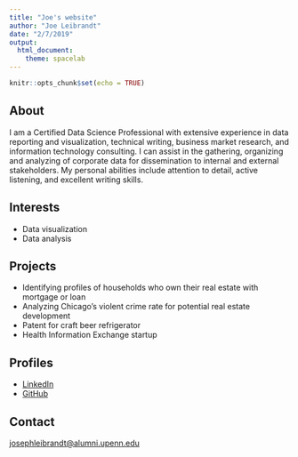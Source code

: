 ```yaml
---
title: "Joe's website"
author: "Joe Leibrandt"
date: "2/7/2019"
output: 
  html_document:
    theme: spacelab
---
```


```r
knitr::opts_chunk$set(echo = TRUE)
```

## About

I am a Certified Data Science Professional with extensive experience in data reporting and visualization, technical writing, business market research, and information technology consulting. I can assist in the gathering, organizing and analyzing of corporate data for dissemination to internal and external stakeholders.  My personal abilities include attention to detail, active listening, and excellent writing skills.

## Interests

* Data visualization
* Data analysis

## Projects

* Identifying profiles of households who own their real estate with mortgage or loan
* Analyzing Chicago's violent crime rate for potential real estate development
* Patent for craft beer refrigerator
* Health Information Exchange startup 

## Profiles

* [LinkedIn](https://www.linkedin.com/in/josephleibrandt/)
* [GitHub](https://github.com/josephleibrandt)

## Contact

[josephleibrandt@alumni.upenn.edu](mailto:josephleibrandt@alumni.upenn.edu)
